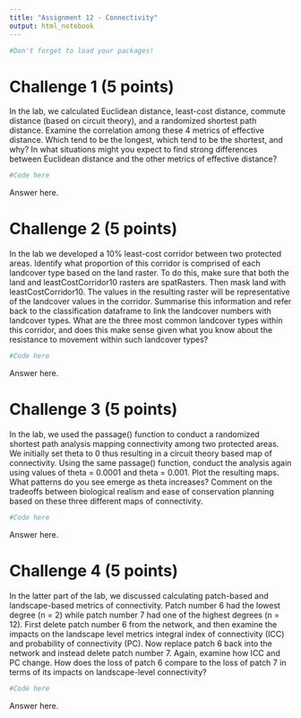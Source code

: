 ```yaml
---
title: "Assignment 12 - Connectivity"
output: html_notebook
---
```



```r
#Don't forget to load your packages!
```


# Challenge 1 (5 points)

In the lab, we calculated Euclidean distance, least-cost distance, commute distance (based on circuit theory), and a randomized shortest path distance. Examine the correlation among these 4 metrics of effective distance. Which tend to be the longest, which tend to be the shortest, and why? In what situations might you expect to find strong differences between Euclidean distance and the other metrics of effective distance?

```r
#Code here
```

Answer here.

# Challenge 2 (5 points)

In the lab we developed a 10% least-cost corridor between two protected areas. Identify what proportion of this corridor is comprised of each landcover type based on the land raster. To do this, make sure that both the land and leastCostCorridor10 rasters are spatRasters. Then mask land with leastCostCorridor10. The values in the resulting raster will be representative of the landcover values in the corridor. Summarise this information and refer back to the classification dataframe to link the landcover numbers with landcover types. What are the three most common landcover types within this corridor, and does this make sense given what you know about the resistance to movement within such landcover types?

```r
#Code here
```

Answer here.


# Challenge 3 (5 points)

In the lab, we used the passage() function to conduct a randomized shortest path analysis mapping connectivity among two protected areas. We initially set theta to 0 thus resulting in a circuit theory based map of connectivity. Using the same passage() function, conduct the analysis again using values of theta = 0.0001 and theta = 0.001. Plot the resulting maps. What patterns do you see emerge as theta increases? Comment on the tradeoffs between biological realism and ease of conservation planning based on these three different maps of connectivity.

```r
#Code here
```

Answer here.


# Challenge 4 (5 points)

In the latter part of the lab, we discussed calculating patch-based and landscape-based metrics of connectivity. Patch number 6 had the lowest degree (n = 2) while patch number 7 had one of the highest degrees (n = 12). First delete patch number 6 from the network, and then examine the impacts on the landscape level metrics integral index of connectivity (ICC) and probability of connectivity (PC). Now replace patch 6 back into the network and instead delete patch number 7. Again, examine how ICC and PC change. How does the loss of patch 6 compare to the loss of patch 7 in terms of its impacts on landscape-level connectivity?

```r
#Code here
```

Answer here.
